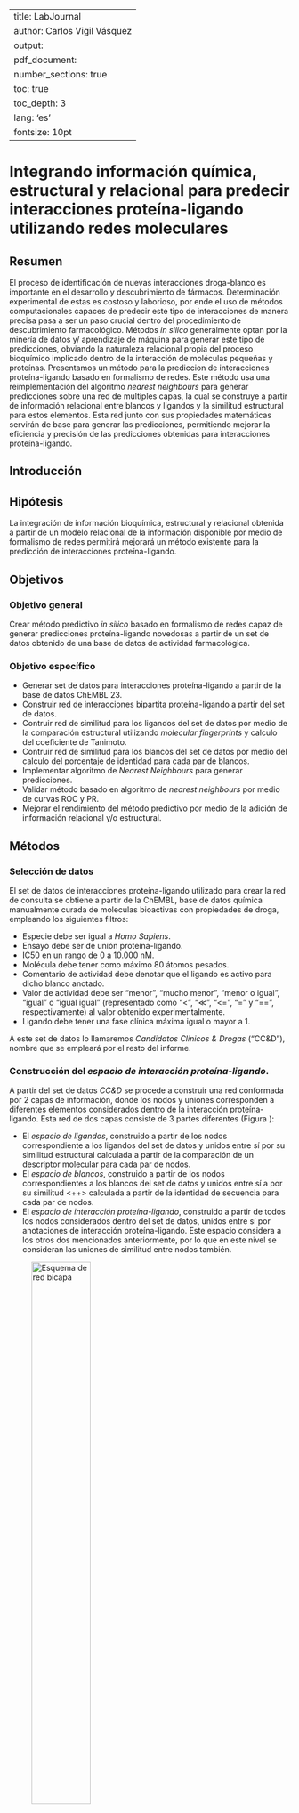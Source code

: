 --
title: LabJournal
author: Carlos Vigil Vásquez
output:
    pdf_document:
        number_sections: true
        toc: true
        toc_depth: 3
lang: 'es'
fontsize: 10pt
---

\renewcommand{\figurename}{Figura}
\renewcommand{\tablename}{Tabla}

\pagebreak

# Integrando información química, estructural y relacional para predecir interacciones proteína-ligando utilizando redes moleculares
## Resumen
El proceso de identificación de nuevas interacciones droga-blanco es importante en el desarrollo y descubrimiento de fármacos. Determinación experimental de estas es costoso y laborioso, por ende el uso de métodos computacionales capaces de predecir este tipo de interacciones de manera precisa pasa a ser un paso crucial dentro del procedimiento de descubrimiento farmacológico.
Métodos _in silico_ generalmente optan por la minería de datos y/ aprendizaje de máquina para generar este tipo de predicciones, obviando la naturaleza relacional propia del proceso bioquímico implicado dentro de la interacción de moléculas pequeñas y proteínas.
Presentamos un método para la prediccion de interacciones proteína-ligando basado en formalismo de redes.
Este método usa una reimplementación del algoritmo _nearest neighbours_ para generar predicciones sobre una red de multiples capas, la cual se construye a partir de información relacional entre blancos y ligandos y la similitud estructural para estos elementos.
Esta red junto con sus propiedades matemáticas servirán de base para generar las predicciones, permitiendo mejorar la eficiencia y precisión de las predicciones obtenidas para interacciones proteína-ligando.

## Introducción

## Hipótesis
La integración de información bioquímica, estructural y relacional obtenida a partir de un modelo relacional de la información disponible por medio de formalismo de redes permitirá mejorará un método existente para la predicción de interacciones proteína-ligando.

## Objetivos
### Objetivo general
Crear método predictivo _in silico_ basado en formalismo de redes capaz de generar predicciones proteína-ligando novedosas a partir de un set de datos obtenido de una base de datos de actividad farmacológica.

### Objetivo específico
* Generar set de datos para interacciones proteína-ligando a partir de la base de datos ChEMBL 23.
* Construir red de interacciones bipartita proteína-ligando a partir del set de datos.
* Contruir red de similitud para los ligandos del set de datos por medio de la comparación estructural utilizando _molecular fingerprints_ y calculo del coeficiente de Tanimoto.
* Contruir red de similitud para los blancos del set de datos por medio del calculo del porcentaje de identidad para cada par de blancos.
* Implementar algoritmo de _Nearest Neighbours_ para generar predicciones.
* Validar método basado en algoritmo de _nearest neighbours_ por medio de curvas ROC y PR.
* Mejorar el rendimiento del método predictivo por medio de la adición de información relacional y/o estructural.

## Métodos
### Selección de datos
El set de datos de interacciones proteína-ligando utilizado para crear la red de consulta se obtiene a partir de la ChEMBL, base de datos química manualmente curada de moleculas bioactivas con propiedades de droga, empleando los siguientes filtros:

* Especie debe ser igual a _Homo Sapiens_.
* Ensayo debe ser de unión proteína-ligando.
* IC50 en un rango de 0 a 10.000 nM.
* Molécula debe tener como máximo 80 átomos pesados.
* Comentario de actividad debe denotar que el ligando es activo para dicho blanco anotado.
* Valor de actividad debe ser "menor", "mucho menor", "menor o igual", "igual" o "igual igual" (representado como "<", "$\ll$", "<=", "=" y "==", respectivamente) al valor obtenido experimentalmente.
* Ligando debe tener una fase clínica máxima igual o mayor a 1.

A este set de datos lo llamaremos _Candidatos Clínicos & Drogas_ ("CC&D"), nombre que se empleará por el resto del informe.

### Construcción del _espacio de interacción proteína-ligando_.
A partir del set de datos _CC&D_ se procede a construir una red conformada por 2 capas de información, donde los nodos y uniones corresponden a diferentes elementos considerados dentro de la interacción proteína-ligando.
Esta red de dos capas consiste de 3 partes diferentes (Figura \ref{Esquema red}):

* El _espacio de ligandos_, construido a partir de los nodos correspondiente a los ligandos del set de datos y unidos entre sí por su similitud estructural calculada a partir de la comparación de un descriptor molecular para cada par de nodos.
* El _espacio de blancos_, construido a partir de los nodos correspondientes a los blancos del set de datos y unidos entre sí a por su similitud <++> calculada a partir de la identidad de secuencia para cada par de nodos.
* El _espacio de interacción proteína-ligando_, construido a partir de todos los nodos considerados dentro del set de datos, unidos entre sí por anotaciones de interacción proteína-ligando. Este espacio considera a los otros dos mencionados anteriormente, por lo que en este nivel se consideran las uniones de similitud entre nodos también.

![Esquema de red bicapa\label{Esquema red}](Figuras/EspacioDTI.png){ width=50% }

Para el calculo de los valores de similitud para cada elemento de la red (ligandos y proteínas) se realizó el siguiente procedimiento:

* Para los ligandos; (i) se seleccionan 2 ligandos del set de datos, (ii) luego se calculan los descriptores moleculares Obabel FP2 a partir de una reimplementación _in-house_ del algoritmo y, finalmente, (iii) se calcula el coeficiente de Tanimoto para el par de descriptores estructurales. El resultado es una matriz de similitud de tamaño $N_{Ligandos} \ X \ N_{Ligandos}$.
* Para los blancos; (i) se seleccionan 2 blancos del set de datos, (ii) luego se alinean ambas secuencias aminoacídicas utilizando el algoritmo de Needleman-Wunsch utilizando la matrix BLOSUM62 y, finalmente, (iii) se calcula el porcentaje de identidad para el par de blancos. El resultado es una matriz de similitud de tamaño $N_{Blancos} \ X \ N_{Blancos}$.

### Método predictivo
Con la finalidad de cuantificar el posible rendimiento de un modelo predictivo basado en redes, se procede a reimplementar el método de _nearest neighbour_ de A. Schuelles usando la red bicapa descrita anteriormente para generar predicciones del tipo proteína-ligando utilizando la siguiente metodología:

* Se selecciona un par proteína-ligando de la red.
* Se reduce la red bicapa a un subgrafo conpuesto de el ligando de origen, el blando protéico y los ligandos vecinos del ligando de origen.
* A partir de dicho subgrafo, se procede a extraer la unión entre el ligando de origen y su ligando vecino con el peso más alto (en este caso, aquella unión con el valor de Tanimoto máximo), valor utilizado como métrica de puntuación de la predicción.

Este algoritmo se repite para cada par proteína-ligando posible dentro de la red bicapa, obteniendo un total de predicciones de $N_{Ligandos} \ X \ N_{Blancos}$.
Para validar el modelo propuesto, se realiza una validación cruzada de 10 iteraciones para el set de datos, graficando curvas ROC y _Precision-Recall_.

## Resultados y discusión
### Selección de datos
En la Tabla \ref{Set de datos ChEMBL} se declara la cantidad de ligandos, proteínas e interacciones proteína-ligando obtenidas para cada paso de filtrado aplicado.

| Filtro aplicado | Ligandos | Blancos | Interacciones proteína-ligando |
|:----------------|:--------:|:-------:|:------------------------------:|
| _Homo Sapiens_ | <++> | <++> | <++> |
| + Ensayo de unión proteína-ligando | <++> | <++> | <++> |
| + $0 \leqslant IC50 \leqslant 10.000$ | <++> | <++> | <++> |
| + Átomos pesados $\leqslant 80$ | <++> | <++> | <++> |
| + Comentario de actividad indica que es "activo"| <++> | <++> | <++> |
| + Valor de actividad es "<", "$\ll$", "$\leqslant$", "=" o "=="  | <++> | <++> | <++> |
| + Fase clínica máxima $\geqslant 1$ | 1.232 | 897 | 9.641 |
Table: Preparación de set de datos _Candidatos Clínicos & Drogas_. El signo de suma ("+") denota que el filtro se aplica sobre el set de datos obtenido con el/los filtro anterior(es). \label{Set de datos ChEMBL}

### Construcción del _espacio de interacción proteína-ligando_.
### Método predictivo

## Conclusiones

## Proyecciones / Ideas
* Incorporación de información estructural al método predictivo introducirá "atajos" a la hora de generar la prediccion vía el algoritmo  _Nearest-Neighbour_.

\pagebreak

# Descriptor estructural a partir de resultados de _docking molecular_ masivo del set de datos BioLip
## Idea
A partir de los datos obtenidos de la simulación de _docking molecular_ masivo de la base de datos obtenida de BioLip, se propone generar un vector estructural para los ligandos y blancos representados en este set de datos.

Este descriptor se podra emplear para predecir interacciones proteína-ligando utilizando los métodos conocidos dentro del laboratorio y para validar el experimento de _docking molecular_ realizado a finales de año del año 2019.

## Objetivos
### Objetivo general
Generar descriptor estructural basado en resultados de _docking molecular_ que permita comparar tanto ligandos como blancos del set de datos de BioLip.

### Objetivos especificos
* Convertir archivos `bestranking.lst` obtenidos de la simulación de _docking_ en una matriz de valores de tamaño $N_{Ligandos} \ X \ N_{Blancos}$.
* Limpiar matriz de valores obtenida de todos los blancos y ligandos que presentan valores anomalos a partir de un criterio de selección basado en la puntuación obtenida del _docking_.
* Generar "perfil de _docking_ molecular" para todos los ligandos utilizando las puntuaciones obtenidas en la simulación de _docking_ molecular masivo.
* Generar matriz de similitud todos contra todos de los ligandos utilizando el descriptor creado.

## Métodos
### Selección de datos
[comment]: # (TODO: Mandarle mail a A.S. para pedirle información de como se hizo esto (Tesis o Presentación de C.P. 2020.01.08)
### Simulación de _docking_ molecular
[comment]: # (TODO: Buscar información en mails y cuaderno de laboratorio 2020.01.08)
### Creación de perfil de _docking_
Para cada blanco considerado dentro de la simulación anterior se obtiene un archivo de salida, el cual nos entrega una serie de valores asociados a la simulación realizada.
De aquí se extraen 2 columnas: (i) _ChemPLP score_ y (ii) identificador del ligando _dockeado_.
Con esta información se procede a armar una matriz donde cada columna corresponde a un blanco, cada fila corresponde a un ligando y cada valor para el par ligando-blanco corresponde al _ChemPLP docking_ score.
Este procedimiento se repite con todos los blancos considerados dentro del set de datos, para así construir finalmente una matriz de tamaño $N_{Ligandos} \ x \ N_{Blancos}$

Posteriormente, se procede a filtrar de la matriz todos aquellos ligandos que no pudieron dockearse en un 10% de los blancos, es decir, que no presentan un valor de _ChemPLP docking score_ para el 10% de los blancos.

* Se filtran los blancos que no poseen su ligando cocristalizado (filtrado en el paso anterior).
* Se reduce la redundancia de los ligandos del set de datos, dejando solo 1 valor de _ChemPLP docking score_ para cada par ligando-blanco.

# Resultados
## Selección de datos
## Simulación de docking molecular
[comment]: # (TODO: Insertar imagen de la matriz de LxT con los valores de ChemPLP.)

## Creación del perfil de _docking_
[comment]: # (TODO: Imagen de la matriz de distancia LxL generada a partir de la comparasión todos-vs-todos usando la distancia euclidiana como métrica.)

